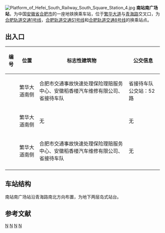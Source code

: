 {{Infobox station
| name = 南站南广场站
| eng_name = Hefeinan Railway Station South Square
| former = 繁华大道站
| symbol_right = {{Rail-interchange|hefei|metro}}
| linecolour = 
| image = Entrance A1 of Hefei South Railway South Square Station 2.jpg
| alt = 
| caption = 南站南广场站A1出口
| other_name = 
| address = {{CHN}}[[安徽省|安徽省]][[合肥市|合肥市]][[包河区|包河区]]青海路与繁华大道交口
| borough = <!--[[安徽省|安徽省]][[合肥市|合肥市]][[包河区|包河区]]-->
| country = <!--{{CHN}}-->
| coordinates = {{coord|31.7942|N|117.2859|E|display=inline,title}}
| operator = [[合肥城市轨道交通有限公司|合肥城市轨道交通有限公司]]
| line = 1号线、8号线、S1线
| distance = 
| platform = 1[[岛式站台|岛式站台]]
| interchange = [[File:China_Railways.svg|20px]] [[中华人民共和国铁路客运|CR]][[合肥南站|合肥南站]]、[[合肥城际站|合肥城际站]]<br>[[File:Hefei-bus-logo.png|20px]] [[合肥公交|合肥公交]]省接待车队站
| structure = 地下车站
| hall = 地下站厅
| levels = 2
| exit = 3
| disabled = 
| code = 
| opened = 2016年12月26日
| closed =
| status = 使用中
| passengers = 
| pass_year = 
| services = 
{{Adjacent stations|system=HFM|line1=1|left1=合肥南站|right1=骆岗|line2=8|left2=祁门路|right2=花园大道|note-mid2=规划|line3=S1|left3=宿松南路|right3=庐州大道|note-mid3=规划}}
}}

[[File:Platform_of_Hefei_South_Railway_South_Square_Station_4.jpg|thumb]]
'''南站南广场站'''，为中国[[安徽省|安徽省]][[合肥市|合肥市]]的一座地铁换乘车站，位于[[繁华大道|繁华大道]]与[[青海路|青海路]]交叉口，为[[合肥轨道交通1号线|合肥轨道交通1号线]]，[[合肥轨道交通S1号线|合肥轨道交通S1号线]]和[[合肥轨道交通8号线|合肥轨道交通8号线]]的换乘站点。

== 出入口 ==
{| class="wikitable"
! 编号 !! 位置 !! 标志性建筑物
!公交信息
|-
| {{港鐵出口|A|1}} || 繁华大道南侧 || 合肥市交通事故快速处理保险理赔服务中心、安徽稻香楼汽车维修有限公司、省接待车队
|省接待车队公交站：52路
|-
| {{港鐵出口|A|2}} || 繁华大道南侧 || 无
|无
|-
| {{港鐵出口|D}} || 繁华大道南侧 || 合肥市交通事故快速处理保险理赔服务中心、安徽稻香楼汽车维修有限公司、省接待车队
|无
|-
|}


== 车站结构 ==
南站南广场站沿青海路南北方向布置，为地下两层岛式站台。


==参考文献==
{{reflist}}

{{合肥地铁车站}}
{{合肥轨道交通1号线车站}}
{{合肥轨道交通S1线车站}}

[[Category:合肥轨道交通1号线车站|N]]
[[Category:合肥轨道交通8号线车站|N]]
[[Category:合肥轨道交通S1线车站|N]]
[[Category:2016年启用的铁路车站|N]]